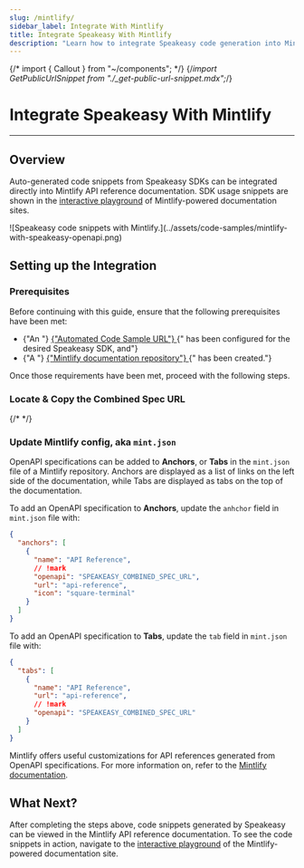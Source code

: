 ```yaml
---
slug: /mintlify/
sidebar_label: Integrate With Mintlify
title: Integrate Speakeasy With Mintlify
description: "Learn how to integrate Speakeasy code generation into Mintlify docs."
---
```


{/* import { Callout } from "~/components"; */}
{/*import GetPublicUrlSnippet from "./_get-public-url-snippet.mdx";*/}

# Integrate Speakeasy With Mintlify

---

## Overview

Auto-generated code snippets from Speakeasy SDKs can be integrated directly into
Mintlify API reference documentation. SDK usage snippets are shown in the
[interactive playground](https://mintlify.com/docs/api-playground/overview) of
Mintlify-powered documentation sites.

<div className="Screenshot" data-url="docs.myapi.com" data-docs={true}>
  ![Speakeasy code snippets with
  Mintlify.](../assets/code-samples/mintlify-with-speakeasy-openapi.png)
</div>

## Setting up the Integration

### Prerequisites

<div className="Callout" data-title="IMPORTANT" data-variant="warning">
  Before continuing with this guide, ensure that the following prerequisites
  have been met:
  <br />
  <ul className="list-disc pl-5">
    <li className="marker:content-['✓__']">
      {"An "}
      <a href="/docs/code-samples/automated-code-sample-urls">
        {"Automated Code Sample URL"}
      </a>
      {" has been configured for the desired Speakeasy SDK, and"}
    </li>
    <li className="marker:content-['✓__']">
      {"A "}
      <a href="https://mintlify.com/docs/quickstart#creating-the-repository">
        {"Mintlify documentation repository"}
      </a>
      {" has been created."}
    </li>
  </ul>
  Once those requirements have been met, proceed with the following steps.
</div>

### Locate & Copy the Combined Spec URL

{/* <GetPublicUrlSnippet /> */}

### Update Mintlify config, aka `mint.json`

OpenAPI specifications can be added to **Anchors**, or **Tabs** in the
`mint.json` file of a Mintlify repository. Anchors are displayed as a list of
links on the left side of the documentation, while Tabs are displayed as tabs on
the top of the documentation.

To add an OpenAPI specification to **Anchors**, update the `anhchor` field in
`mint.json` file with:

```json mint.json
{
  "anchors": [
    {
      "name": "API Reference",
      // !mark
      "openapi": "SPEAKEASY_COMBINED_SPEC_URL",
      "url": "api-reference",
      "icon": "square-terminal"
    }
  ]
}
```

To add an OpenAPI specification to **Tabs**, update the `tab` field in
`mint.json` file with:

```json mint.json
{
  "tabs": [
    {
      "name": "API Reference",
      "url": "api-reference",
      // !mark
      "openapi": "SPEAKEASY_COMBINED_SPEC_URL"
    }
  ]
}
```

Mintlify offers useful customizations for API references generated from OpenAPI
specifications. For more information on, refer to the [Mintlify
documentation](https://mintlify.com/docs/api-playground/openapi/setup).

## What Next?

After completing the steps above, code snippets generated by Speakeasy can be
viewed in the Mintlify API reference documentation. To see the code snippets in
action, navigate to the [interactive
playground](https://mintlify.com/docs/api-playground/overview) of the
Mintlify-powered documentation site.
